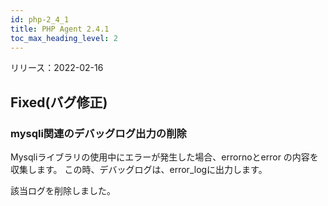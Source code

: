 ```yaml
---
id: php-2_4_1
title: PHP Agent 2.4.1
toc_max_heading_level: 2
---
```



リリース：2022-02-16

## Fixed(バグ修正)

### mysqli関連のデバッグログ出力の削除

Mysqliライブラリの使用中にエラーが発生した場合、errornoとerror の内容を収集します。 この時、デバッグログは、error_logに出力します。

該当ログを削除しました。 

